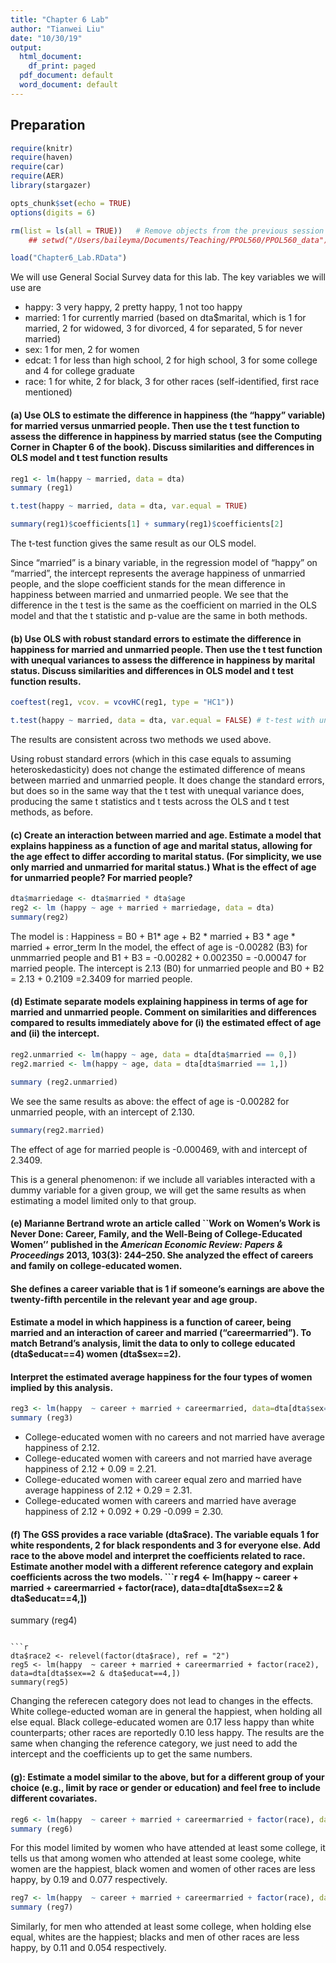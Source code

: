 ```yaml
---
title: "Chapter 6 Lab"
author: "Tianwei Liu"
date: "10/30/19"
output:
  html_document:
    df_print: paged
  pdf_document: default
  word_document: default
---
```

## Preparation
```r
require(knitr)
require(haven)
require(car)
require(AER)
library(stargazer)

opts_chunk$set(echo = TRUE)
options(digits = 6)
```

```r
rm(list = ls(all = TRUE))   # Remove objects from the previous session
    ## setwd("/Users/baileyma/Documents/Teaching/PPOL560/PPOL560_data")
```



```r
load("Chapter6_Lab.RData")
```

We will use General Social Survey data for this lab.
The key variables we will use are

 - happy: 3 very happy, 2 pretty happy, 1 not too happy
 - married: 1 for currently married (based on dta$marital, which is 1 for married, 2 for widowed, 3 for divorced, 4 for separated, 5 for never married)
 - sex: 1 for men, 2 for women
 - edcat: 1 for less than high school, 2 for high school, 3 for some college and 4 for college graduate
 - race: 1 for white, 2 for black, 3 for other races (self-identified, first race mentioned)


#### (a) Use OLS to estimate the difference in happiness (the "happy" variable) for married versus unmarried people.  Then use the t test function to assess the difference in happiness by married status (see the Computing Corner in Chapter 6 of the book). Discuss similarities and differences in OLS model and t test function results

```r
reg1 <- lm(happy ~ married, data = dta)
summary (reg1)
```

```r
t.test(happy ~ married, data = dta, var.equal = TRUE)
```
```r
summary(reg1)$coefficients[1] + summary(reg1)$coefficients[2]
```

The t-test function gives the same result as our OLS model. 

Since "married" is a binary variable, in the regression model of "happy" on "married", the intercept represents the average happiness of unmarried people, and the slope coefficient stands for the mean difference in happiness between married and unmarried people.   We see that the difference in the t test is the same as the coefficient on married in the OLS model and that the t statistic and p-value are the same in both methods.

#### (b) Use OLS with robust standard errors to estimate the difference in happiness for married and unmarried people.  Then use the t test function with unequal variances to assess the difference in happiness by marital status.  Discuss similarities and differences in OLS model and t test function results.

```r
coeftest(reg1, vcov. = vcovHC(reg1, type = "HC1"))
```
```r
t.test(happy ~ married, data = dta, var.equal = FALSE) # t-test with unequal variance
```

The results are consistent across two methods we used above.

Using robust standard errors (which in this case equals to assuming heteroskedasticity) does not change the estimated difference of means between married and unmarried people.  It does change the standard errors, but does so in the same way that the t test with unequal variance does, producing the same t statistics and t tests across the OLS and t test methods, as before.

#### (c)  Create an interaction between married and age.  Estimate a model that explains happiness as a function of age and marital status, allowing for the age effect to differ according to marital status.   (For simplicity, we use only married and unmarried for marital status.)  What is the effect of age for unmarried people?  For married people?
```r
dta$marriedage <- dta$married * dta$age
reg2 <- lm (happy ~ age + married + marriedage, data = dta)
summary(reg2)
```
The model is : Happiness = B0 + B1* age + B2 * married + B3 * age * married + error_term
In the model, the effect of age is -0.00282 (B3) for unmmarried people and  B1 + B3 = -0.00282 +  0.002350 =  -0.00047 for married people.  The intercept is 2.13 (B0) for unmarried people and B0 + B2 = 2.13 + 0.2109  =2.3409 for married people.

#### (d) Estimate separate models explaining happiness in terms of age for married and unmarried people.  Comment on similarities and differences compared to results immediately above for (i) the estimated effect of age and (ii) the intercept.
```r
reg2.unmarried <- lm(happy ~ age, data = dta[dta$married == 0,])
reg2.married <- lm(happy ~ age, data = dta[dta$married == 1,])
```

```r
summary (reg2.unmarried)
```
We see the same results as above: the effect of age is -0.00282 for unmarried people, with an intercept of 2.130.
```r
summary(reg2.married)
```
The effect of age for married people is -0.000469, with and intercept of 2.3409.

This is a general phenomenon: if we include all variables interacted with a dummy variable for a given group, we will get the same results as when estimating a model limited only to that group.

#### (e) Marianne Bertrand wrote an article called ``Work on Women’s Work is Never Done: Career, Family, and the Well-Being of College-Educated Women'' published in the *American Economic Review: Papers & Proceedings* 2013, 103(3): 244–250.  She analyzed the effect of careers and family on college-educated women.

#### She defines a career variable that is 1 if someone's earnings are above the twenty-fifth percentile in the relevant year and age group.

#### Estimate a model in which happiness is a function of career, being married and an interaction of career and married ("careermarried"). To match Betrand's analysis, limit the data to only to college educated (dta\$educat==4) women (dta\$sex==2).

#### Interpret the estimated average happiness for the four types of women implied by this analysis.

```r
reg3 <- lm(happy  ~ career + married + careermarried, data=dta[dta$sex==2 & dta$educat==4,])
summary (reg3)
```

- College-educated women with no careers and not married have average happiness of 2.12.
- College-educated women with careers and not married have average happiness of 2.12 + 0.09 = 2.21.  
- College-educated women with career equal zero and married have average happiness of 2.12 + 0.29 = 2.31.  
- College-educated women with careers and married have average happiness of 2.12 + 0.092 + 0.29 -0.099 = 2.30.  

#### (f) The GSS provides a race variable (dta$race).  The variable equals 1 for white respondents, 2 for black respondents and 3 for everyone else.  Add race to the above model and interpret the coefficients related to race. Estimate another model with a different reference category and explain coefficients across the two models.
```r
reg4 <- lm(happy  ~ career + married + careermarried + factor(race), data=dta[dta$sex==2 & dta$educat==4,])
summary (reg4)
```

```r
dta$race2 <- relevel(factor(dta$race), ref = "2") 
reg5 <- lm(happy  ~ career + married + careermarried + factor(race2), data=dta[dta$sex==2 & dta$educat==4,])
summary(reg5)
```

Changing the referecen category does not lead to changes in the effects. White college-educted woman are in general the happiest, when holding all else equal. Black college-educated women are 0.17 less happy than white counterparts; other races are reportedly 0.10 less happy. The results are the same when changing the reference category, we just need to add the intercept and the coefficients up to get the same numbers. 

#### (g): Estimate a model similar to the above, but for a different group of your choice (e.g., limit by race or gender or education) and feel free to include different covariates.

```r
reg6 <- lm(happy  ~ career + married + careermarried + factor(race), data=dta[dta$sex==2 & (dta$educat==4 | dta$educat == 3),])
summary (reg6)
```

For this model limited by women who have attended at least some college, it tells us that among women who attended at least some coolege, white women are the happiest, black women and women of other races are less happy, by 0.19 and 0.077 respectively. 

```r
reg7 <- lm(happy  ~ career + married + careermarried + factor(race), data=dta[dta$sex==1 & (dta$educat==4 | dta$educat == 3),])
summary (reg7)
```
Similarly, for men who attended at least some college, when holding else equal, whites are the happiest; blacks and men of other races are less happy, by 0.11 and 0.054 respectively.